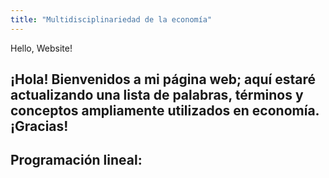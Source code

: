 ```yaml
---
title: "Multidisciplinariedad de la economía"
---
```


Hello, Website!

## ¡Hola! Bienvenidos a mi página web; aquí estaré actualizando una lista de palabras, términos y conceptos ampliamente utilizados en economía. ¡Gracias!

## Programación lineal:

